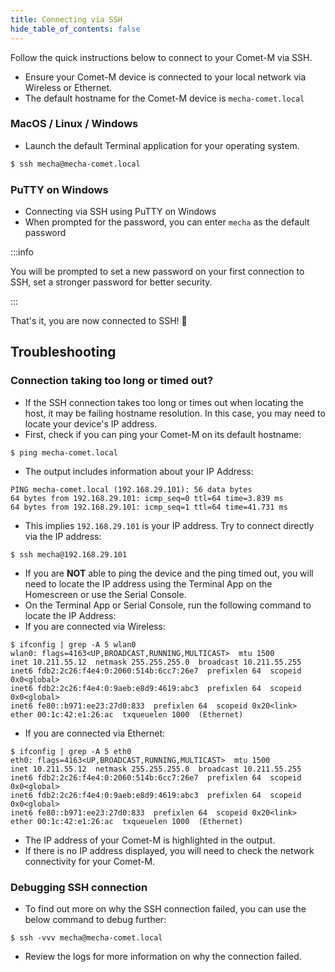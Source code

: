 ```yaml
---
title: Connecting via SSH
hide_table_of_contents: false
---
```



Follow the quick instructions below to connect to your Comet-M via SSH.

- Ensure your Comet-M device is connected to your local network via Wireless or Ethernet.
- The default hostname for the Comet-M device is `mecha-comet.local`

### MacOS / Linux / Windows

- Launch the default Terminal application for your operating system.

```sh
$ ssh mecha@mecha-comet.local
```

### PuTTY on Windows

- Connecting via SSH using PuTTY on Windows
- When prompted for the password, you can enter `mecha` as the default password

:::info

You will be prompted to set a new password on your first connection to SSH, set a stronger password for better security.

:::

That's it, you are now connected to SSH! 🎉

## Troubleshooting

### Connection taking too long or timed out?

* If the SSH connection takes too long or times out when locating the host, it may be failing hostname resolution. In this case, you may need to locate your device's IP address.
* First, check if you can ping your Comet-M on its default hostname:

```
$ ping mecha-comet.local
```

* The output includes information about your IP Address:

```
PING mecha-comet.local (192.168.29.101): 56 data bytes
64 bytes from 192.168.29.101: icmp_seq=0 ttl=64 time=3.839 ms
64 bytes from 192.168.29.101: icmp_seq=1 ttl=64 time=41.731 ms
```

* This implies `192.168.29.101` is your IP address. Try to connect directly via the IP address:

```
$ ssh mecha@192.168.29.101
```

* If you are **NOT** able to ping the device and the ping timed out, you will need to locate the IP address using the Terminal App on the Homescreen or use the Serial Console.
* On the Terminal App or Serial Console, run the following command to locate the IP Address:
* If you are connected via Wireless:

```
$ ifconfig | grep -A 5 wlan0
wlan0: flags=4163<UP,BROADCAST,RUNNING,MULTICAST>  mtu 1500
inet 10.211.55.12  netmask 255.255.255.0  broadcast 10.211.55.255
inet6 fdb2:2c26:f4e4:0:2060:514b:6cc7:26e7  prefixlen 64  scopeid 0x0<global>
inet6 fdb2:2c26:f4e4:0:9aeb:e8d9:4619:abc3  prefixlen 64  scopeid 0x0<global>
inet6 fe80::b971:ee23:27d0:833  prefixlen 64  scopeid 0x20<link>
ether 00:1c:42:e1:26:ac  txqueuelen 1000  (Ethernet)
```

* If you are connected via Ethernet:

```
$ ifconfig | grep -A 5 eth0
eth0: flags=4163<UP,BROADCAST,RUNNING,MULTICAST>  mtu 1500
inet 10.211.55.12  netmask 255.255.255.0  broadcast 10.211.55.255
inet6 fdb2:2c26:f4e4:0:2060:514b:6cc7:26e7  prefixlen 64  scopeid 0x0<global>
inet6 fdb2:2c26:f4e4:0:9aeb:e8d9:4619:abc3  prefixlen 64  scopeid 0x0<global>
inet6 fe80::b971:ee23:27d0:833  prefixlen 64  scopeid 0x20<link>
ether 00:1c:42:e1:26:ac  txqueuelen 1000  (Ethernet)
```

* The IP address of your Comet-M is highlighted in the output.
* If there is no IP address displayed, you will need to check the network connectivity for your Comet-M.

### Debugging SSH connection

* To find out more on why the SSH connection failed, you can use the below command to debug further:

```
$ ssh -vvv mecha@mecha-comet.local
```

* Review the logs for more information on why the connection failed.